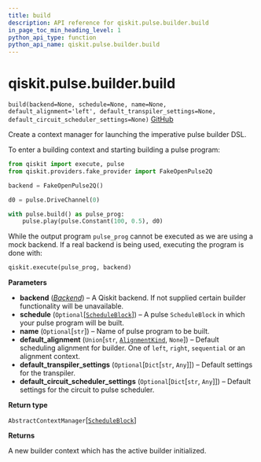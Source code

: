 ```yaml
---
title: build
description: API reference for qiskit.pulse.builder.build
in_page_toc_min_heading_level: 1
python_api_type: function
python_api_name: qiskit.pulse.builder.build
---
```


# qiskit.pulse.builder.build

<span id="qiskit.pulse.builder.build" />

`build(backend=None, schedule=None, name=None, default_alignment='left', default_transpiler_settings=None, default_circuit_scheduler_settings=None)` [GitHub](https://github.com/qiskit/qiskit/tree/stable/0.22/qiskit/pulse/builder.py "view source code")

Create a context manager for launching the imperative pulse builder DSL.

To enter a building context and starting building a pulse program:

```python
from qiskit import execute, pulse
from qiskit.providers.fake_provider import FakeOpenPulse2Q

backend = FakeOpenPulse2Q()

d0 = pulse.DriveChannel(0)

with pulse.build() as pulse_prog:
    pulse.play(pulse.Constant(100, 0.5), d0)
```

While the output program `pulse_prog` cannot be executed as we are using a mock backend. If a real backend is being used, executing the program is done with:

```python
qiskit.execute(pulse_prog, backend)
```

**Parameters**

*   **backend** ([*Backend*](qiskit.providers.Backend "qiskit.providers.Backend")) – A Qiskit backend. If not supplied certain builder functionality will be unavailable.
*   **schedule** (`Optional`\[[`ScheduleBlock`](qiskit.pulse.ScheduleBlock "qiskit.pulse.schedule.ScheduleBlock")]) – A pulse `ScheduleBlock` in which your pulse program will be built.
*   **name** (`Optional`\[`str`]) – Name of pulse program to be built.
*   **default\_alignment** (`Union`\[`str`, [`AlignmentKind`](pulse#qiskit.pulse.transforms.AlignmentKind "qiskit.pulse.transforms.alignments.AlignmentKind"), `None`]) – Default scheduling alignment for builder. One of `left`, `right`, `sequential` or an alignment context.
*   **default\_transpiler\_settings** (`Optional`\[`Dict`\[`str`, `Any`]]) – Default settings for the transpiler.
*   **default\_circuit\_scheduler\_settings** (`Optional`\[`Dict`\[`str`, `Any`]]) – Default settings for the circuit to pulse scheduler.

**Return type**

`AbstractContextManager`\[[`ScheduleBlock`](qiskit.pulse.ScheduleBlock "qiskit.pulse.schedule.ScheduleBlock")]

**Returns**

A new builder context which has the active builder initialized.

